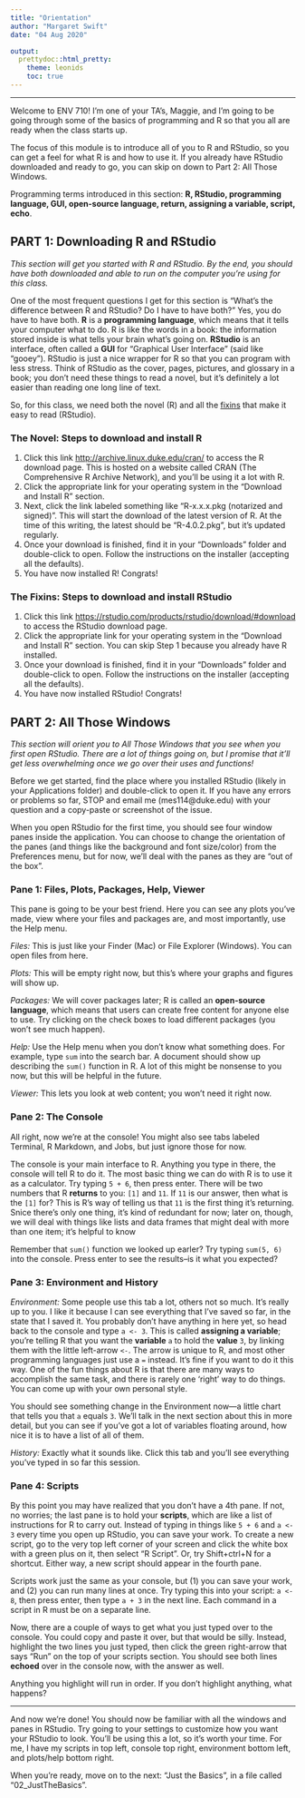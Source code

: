 ```yaml
---
title: "Orientation"
author: "Margaret Swift"
date: "04 Aug 2020"

output:
  prettydoc::html_pretty:
    theme: leonids
    toc: true
---
```

________________________________________________________________________________

Welcome to ENV 710! I'm one of your TA's, Maggie, and I'm 
going to be going through some of the basics of programming and R so that you
all are ready when the class starts up.

The focus of this module is to introduce all of you to R and RStudio, so you 
can get a feel for what R is and how to use it. If you already have RStudio
downloaded and ready to go, you can skip on down to Part 2: All Those Windows.

Programming terms introduced in this section: **R, RStudio, programming language, GUI, open-source language, return, assigning a variable, script, echo**.

## PART 1: Downloading R and RStudio
*This section will get you started with R and RStudio. By the end, you should
have both downloaded and able to run on the computer you're using for this
class.*

One of the most frequent questions I get for this section is "What's the difference
 between R and RStudio? Do I have to have both?" Yes, you do have to have both. 
 **R** is a **programming language**, which means that it tells your computer what to do.
 R is like the words in a book: the information stored inside is what tells your brain
 what's going on. **RStudio** is an interface, often called a **GUI** for "Graphical User
 Interface" (said like "gooey"). RStudio is just a nice wrapper for R so that you can program with less
 stress. Think of RStudio as the cover, pages, pictures, and glossary in a book; you don't need
 these things to read a novel, but it's definitely a lot easier than reading one long
 line of text.
 
 So, for this class, we need both the novel (R) and all the [fixins](https://www.quora.com/What-is-the-meaning-of-the-phrase-with-all-the-fixins) that make it easy to read (RStudio).

### The Novel: Steps to download and install R

1. Click this link <http://archive.linux.duke.edu/cran/> to access the R download page. This is hosted on a website called CRAN (The Comprehensive R Archive Network), and you'll be using it a lot with R.
2. Click the appropriate link for your operating system in the "Download and Install R" section.
3. Next, click the link labeled something like "R-x.x.x.pkg (notarized and signed)". This will start the download of the latest version of R. At the time of this writing, the latest should be "R-4.0.2.pkg", but it's updated regularly.
4. Once your download is finished, find it in your "Downloads" folder and double-click to open. Follow the instructions on the installer (accepting all the defaults).
5. You have now installed R! Congrats!

### The Fixins: Steps to download and install RStudio

1. Click this link <https://rstudio.com/products/rstudio/download/#download> to access the RStudio download page.
2. Click the appropriate link for your operating system in the "Download and Install R" section. You can skip Step 1 because you already have R installed.
3. Once your download is finished, find it in your "Downloads" folder and double-click to open. Follow the instructions on the installer (accepting all the defaults).
5. You have now installed RStudio! Congrats!


## PART 2: All Those Windows
*This section will orient you to All Those Windows that you see when you first
open RStudio. There are a lot of things going on, but I promise that it'll get
less overwhelming once we go over their uses and functions!*

Before we get started, find the place where you installed RStudio (likely in your Applications folder)
 and double-click to open it. If you have any errors or problems so far, STOP and email me (mes114@duke.edu)
 with your question and a copy-paste or screenshot of the issue.
 
When you open RStudio for the first time, you should see four window panes inside
 the application. You can choose to change the orientation of the panes (and things like
 the background and font size/color) from the Preferences menu, but for now, we'll deal 
 with the panes as they are "out of the box".
 
### Pane 1: Files, Plots, Packages, Help, Viewer
This pane is going to be your best friend. Here you can see any plots you've made, view
where your files and packages are, and most importantly, use the Help menu. 


*Files:* This is just like your Finder (Mac) or File Explorer (Windows). You can open files from here.

*Plots:* This will be empty right now, but this's where your graphs and figures will show up.

*Packages:* We will cover packages later; R is called an **open-source language**, which means that users can create free content for anyone else to use. Try clicking on the check boxes to load different packages (you won't see much happen).

*Help:* Use the Help menu when you don't know what something does. For example, type `sum` into the search bar. A document should show up describing the `sum()` function in R. A lot of this
might be nonsense to you now, but this will be helpful in the future. 

*Viewer:* This lets you look at web content; you won't need it right now.

### Pane 2: The Console
All right, now we're at the console! You might also see tabs labeled Terminal, R Markdown, and Jobs, but just ignore those for now.

The console is your main interface to R. Anything you type in there, the console will tell R to do it. The most basic thing we can do with R is to use it as a calculator. Try typing `5 + 6`, then press enter. There will be two numbers that R **returns** to you: `[1]` and `11`. If `11` is our answer, then what is the `[1]` for? This is R's way of telling us that `11` is the first thing it's returning. Snice there's only one thing, it's kind of redundant for now; later on, though, we will deal with things like lists and data frames that might deal with more than one item; it's helpful to know 

Remember that `sum()` function we looked up earler? Try typing `sum(5, 6)` into the console. Press enter to see the results--is it what you expected?

### Pane 3: Environment and History

*Environment:* Some people use this tab a lot, others not so much. It's really up to you. I like it because I can see everything that I've saved so far, in the state that I saved it. You probably don't have anything in here yet, so head back to the console and type `a <- 3`. This is called **assigning a variable**; you're telling R that you want the **variable** `a` to hold the **value** `3`, by linking them with the little left-arrow `<-`. The arrow is unique to R, and most other programming languages just use a `=` instead. It's fine if you want to do it this way. One of the fun things about R is that there are many ways to accomplish the same task, and there is rarely one 'right' way to do things. You can come up with your own personal style.

You should see something change in the Environment now---a little chart that tells you that `a` equals `3`. We'll talk in the next section about this in more detail, but you can see if you've got a lot of variables floating around, how nice it is to have a list of all of them.

*History:* Exactly what it sounds like. Click this tab and you'll see everything you've typed in so far this session.

### Pane 4: Scripts
By this point you may have realized that you don't have a 4th pane. If not, no worries; the last pane is to hold your **scripts**, which are like a list of instructions for R to carry out. Instead of typing in things like `5 + 6` and `a <- 3` every time you open up RStudio, you can save your work. To create a new script, go to the very top left corner of your screen and click the white box with a green plus on it, then select "R Script". Or, try Shift+ctrl+N for a shortcut. Either way, a new script should appear in the fourth pane.

Scripts work just the same as your console, but (1) you can save your work, and (2) you can run many lines at once. Try typing this into your script: `a <- 8`, then press enter, then type `a + 3` in the next line. Each command in a script in R must be on a separate line. 

Now, there are a couple of ways to get what you just typed over to the console. You could copy and paste it over, but that would be silly. Instead, highlight the two lines you just typed, then click the green right-arrow that says "Run" on the top of your scripts section. You should see both lines **echoed** over in the console now, with the answer as well.

Anything you highlight will run in order. If you don't highlight anything, what happens?



________________________________________________________________________________
And now we're done! You should now be familiar with all the windows and panes in RStudio. Try going to your settings to customize how you want your RStudio to look. You'll be using this a lot, so it's worth your time. For me, I have my scripts in top left, console top right, environment bottom left, and plots/help bottom right.

When you're ready, move on to the next: "Just the Basics", in a file called "02_JustTheBasics".
